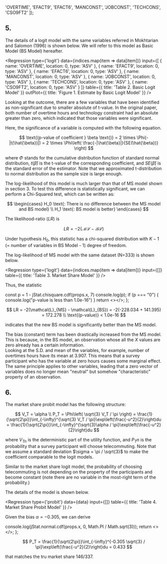 
  'OVERTIME',
  'EFACT9',
  'EFACT6',
  'MANCONST',
  'JOBCONST',
  'TECHCONS',
  'CSO9FT2'
]);

## 5.

The details of a logit model with the same variables referred in Mokhtarian and Salomon (1996) is shown below. We will refer to this model as Basic Model (BS Model) hereafter.

<Regression
  type={'logit'}
  data={indices.map(item => data[item])}
  input={[
    { name: 'OVERTIME', location: 0, type: 'ASV' },
    { name: 'EFACT9', location: 0, type: 'ASV' },
    { name: 'EFACT6', location: 0, type: 'ASV' },
    { name: 'MANCONST', location: 0, type: 'ASV' },
    { name: 'JOBCONST', location: 0, type: 'ASV' },
    { name: 'TECHCONS', location: 0, type: 'ASV' },
    { name: 'CSO9FT2', location: 0, type: 'ASV' }
  ]}
  table={{ title: 'Table 2. Basic Logit Model' }}
  outPlot={{ title: 'Figure 1. Estimate by Basic Logit Model' }}
/>

Looking at the outcome, there are a few variables that have been identified as non-significant due to smaller absolute of t-value. In the original paper, both number of overtime hours and technology constraint had an absolute greater than zero, which indicated that those variables were significant.

Here, the significance of a variable is computed with the following equation.

$$
\text{(p-value of coefficient } \beta \text{)} = 2 \times \Phi(-|t(\hat{\beta})|) = 2 \times \Phi\left( \frac{-|\hat{\beta}|}{SE(\hat{\beta})} \right)
$$

where $\Phi$ stands for the cumulative distribution function of standard normal distribution, $t(\hat{\beta})$ is the t-value of the corresponding coefficient, and $SE(\hat{\beta})$ is the standard error of the estimator. Note that we approximated t-distribution to normal distribution as the sample size is large enough.

The log-likelihood of this model is much larger than that of MS model shown in section 3. To test this difference is statistically significant, we can perform a Chi-Squared test, which can be written as:

$$
\begin{cases}
  H_0 \text{: There is no difference between the MS model and BS model} \\
  H_1 \text{: BS model is better}
\end{cases}
$$

The likelihood-ratio ($LR$) is

$$
LR = -2(\mathcal{MS} - \mathcal{BS})
$$

Under hypothesis $H_0$, this statistic has a chi-squared distribution with $K - 1$ (= number of variables in BS Model - 1) degree of freedom.

The log-likelihood of MS model with the same dataset (N=333) is shown below.

<Regression
  type={'logit'}
  data={indices.map(item => data[item])}
  input={[]}
  table={{ title: 'Table 3. Market Share Model' }}
/>

Thus, the statistic

  const p = 1 - jStat.chisquare.cdf(props.x, 7)
  console.log(p);
  if (p === "0") {
    console.log("p-value is less than 1.0e-16")
  }
  return <></>;
};

<PVal x={172.278} />

$$
LR = -2(\mathcal{L}_{MS} - \mathcal{L}_{BS}) = -2(-228.034 + 141.395) = 172.278 \\
\text{(p-value)} < 1.0e-16
$$

indicates that the new BS model is significantly better than the MS model.

The bias (constant) term has been drastically increased from the MS model. This is because, in the BS model, an observation whose all the $X$ values are zero already has a certain information.  
Looking at the S.D. and mean of the variables, for example, number of overtimes hours have its mean at 3.907. This means that a survey participant who has the variable at zero hours causes some marginal effect. The same principle applies to other variables, leading that a zero vector of variables does no longer mean "neutral" but somehow "characteristic" property of an observation.

## 6.

The market share probit model has the following structure:

$$
V_T = \alpha \\
P_T = \Phi\left( \sqrt{3} V_T / \pi \right) = \frac{1}{\sqrt{2\pi}}\int_{-\infty}^{\sqrt{3} V_T / \pi}\exp\left(\frac{-u^2}{2}\right)du = \frac{1}{\sqrt{2\pi}}\int_{-\infty}^{\sqrt{3}\alpha / \pi}\exp\left(\frac{-u^2}{2}\right)du
$$

where $V_{Tn}$ is the deterministic part of the utility function, and $P_T{n}$ is the probability that a survey participant will choose telecommuting. Note that we assume a standard deviation $\sigma = \pi / \sqrt{3}$ to make the coefficient comparable to the logit models.

Similar to the market share logit model, the probability of choosing telecommuting is not depending on the property of the participants and become constant (note there are no variable in the most-right term of the probability.)

The details of the model is shown below.

<Regression
  type={'probit'}
  data={data}
  input={[]}
  table={{ title: 'Table 4. Market Share Probit Model' }}
/>

Given the bias $\alpha = -0.305$, we can derive

  console.log(jStat.normal.cdf(props.x, 0, Math.PI / Math.sqrt(3)));
  return <></>;
};

<PhiVal x={-0.305} />

$$
P_T = \frac{1}{\sqrt{2\pi}}\int_{-\infty}^{-0.305 \sqrt{3} / \pi}\exp\left(\frac{-u^2}{2}\right)du = 0.433
$$

that matches the tru market share $146/337$.

